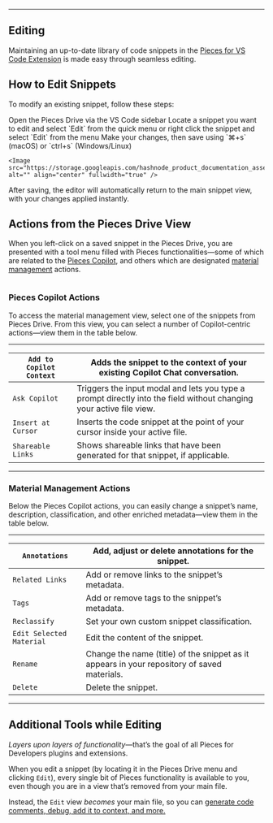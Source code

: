 ***

## Editing

Maintaining an up-to-date library of code snippets in the <a target="_blank" href="https://marketplace.visualstudio.com/items?itemName=MeshIntelligentTechnologiesInc.pieces-vscode">Pieces for VS Code Extension</a> is made easy through seamless editing.

## How to Edit Snippets

To modify an existing snippet, follow these steps:

<Steps>
  <Step title="Open the Pieces Drive">
    Open the Pieces Drive via the VS Code sidebar
  </Step>

  <Step title="Start Editing the Snippet">
    Locate a snippet you want to edit and select `Edit` from the quick menu or right click the snippet and select `Edit` from the menu
  </Step>

  <Step title="Edit your Snippet">
    Make your changes, then save using `⌘+s` (macOS) or `ctrl+s` (Windows/Linux)

    <Image src="https://storage.googleapis.com/hashnode_product_documentation_assets/vs_code_extension_assets/using_snippets/edit_and_update/editing_snippet.gif" alt="" align="center" fullwidth="true" />
  </Step>
</Steps>

<Callout type="tip">
  After saving, the editor will automatically return to the main snippet view, with your changes applied instantly.
</Callout>

## Actions from the Pieces Drive View

When you left-click on a saved snippet in the Pieces Drive, you are presented with a tool menu filled with Pieces functionalities—some of which are related to the [Pieces Copilot](https://docs.pieces.app/products/extensions-plugins/visual-studio-code/copilot), and others which are designated [material management](https://docs.pieces.app/products/extensions-plugins/visual-studio-code/drive) actions.

<Image src="https://storage.googleapis.com/hashnode_product_documentation_assets/vs_code_extension_assets/using_snippets/search_and_reuse/right_click_options_from_drive.png" alt="" align="center" fullwidth="true" />

### Pieces Copilot Actions

To access the material management view, select one of the snippets from Pieces Drive. From this view, you can select a number of Copilot-centric actions—view them in the table below.

***

| `Add to Copilot Context` | Adds the snippet to the context of your existing Copilot Chat conversation.                                         |
| ------------------------ | ------------------------------------------------------------------------------------------------------------------- |
| `Ask Copilot`            | Triggers the input modal and lets you type a prompt directly into the field without changing your active file view. |
| `Insert at Cursor`       | Inserts the code snippet at the point of your cursor inside your active file.                                       |
| `Shareable Links`        | Shows shareable links that have been generated for that snippet, if applicable.                                     |

***

### Material Management Actions

Below the Pieces Copilot actions, you can easily change a snippet’s name, description, classification, and other enriched metadata—view them in the table below.

***

| `Annotations`            | Add, adjust or delete annotations for the snippet.                                          |
| ------------------------ | ------------------------------------------------------------------------------------------- |
| `Related Links`          | Add or remove links to the snippet’s metadata.                                              |
| `Tags`                   | Add or remove tags to the snippet’s metadata.                                               |
| `Reclassify`             | Set your own custom snippet classification.                                                 |
| `Edit Selected Material` | Edit the content of the snippet.                                                            |
| `Rename`                 | Change the name (title) of the snippet as it appears in your repository of saved materials. |
| `Delete`                 | Delete the snippet.                                                                         |

***

## Additional Tools while Editing

*Layers upon layers of functionality*—that’s the goal of all Pieces for Developers plugins and extensions.

When you edit a snippet (by locating it in the Pieces Drive menu and clicking `Edit`), every single bit of Pieces functionality is available to you, even though you are in a view that’s removed from your main file.

Instead, the `Edit` view *becomes* your main file, so you can [generate code comments, debug, add it to context, and more.](https://docs.pieces.app/products/extensions-plugins/visual-studio-code/copilot)

<Image src="https://storage.googleapis.com/hashnode_product_documentation_assets/vs_code_extension_assets/using_snippets/edit_and_update/comments_inside_editing_snippet_view.gif" alt="" align="center" fullwidth="true" />

